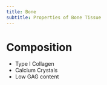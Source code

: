 ```yaml
---
title: Bone
subtitle: Properties of Bone Tissue
---
```




# Composition

- Type I Collagen
- Calcium Crystals
- Low GAG content